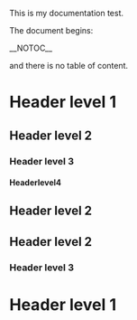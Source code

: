 This is my documentation test.

The document begins:

__NOTOC__

and there is no table of content.

= Header level 1 =
== Header level 2 ==
=== Header level 3 ===
==== Headerlevel4 ====
== Header level 2 ==
== Header level 2 ==
=== Header level 3 ===
= Header level 1 =

